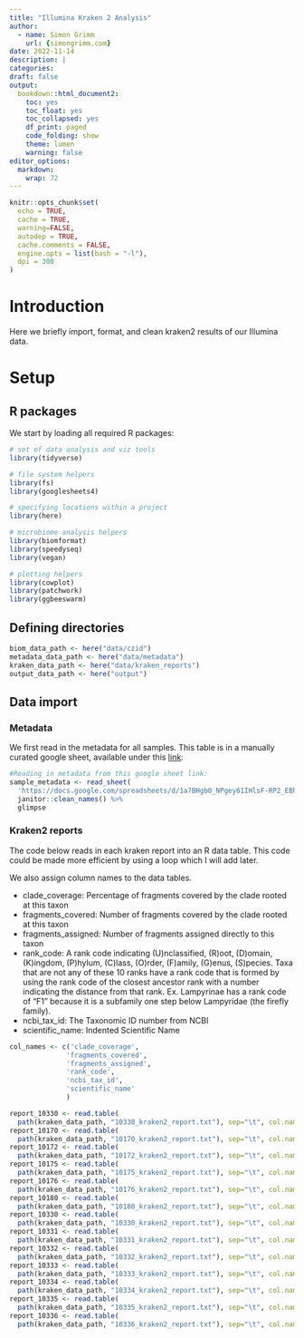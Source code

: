 ```yaml
---
title: "Illumina Kraken 2 Analysis"
author:
  - name: Simon Grimm
    url: {simongrimm.com}
date: 2022-11-14
description: |
categories:
draft: false
output:
  bookdown::html_document2:
    toc: yes
    toc_float: yes
    toc_collapsed: yes
    df_print: paged
    code_folding: show
    theme: lumen
    warning: false
editor_options:
  markdown:
    wrap: 72
---
```


```r
knitr::opts_chunk$set(
  echo = TRUE,
  cache = TRUE,
  warning=FALSE,
  autodep = TRUE,
  cache.comments = FALSE,
  engine.opts = list(bash = "-l"),
  dpi = 300
)
```

# Introduction

Here we briefly import, format, and clean kraken2 results of our Illumina data.

# Setup

## R packages

We start by loading all required R packages:

```r
# set of data analysis and viz tools
library(tidyverse)

# file system helpers
library(fs)
library(googlesheets4)

# specifying locations within a project
library(here)

# microbiome analysis helpers
library(biomformat)
library(speedyseq)
library(vegan)

# plotting helpers
library(cowplot)
library(patchwork)
library(ggbeeswarm)
```

## Defining directories

```r
biom_data_path <- here("data/czid")
metadata_data_path <- here("data/metadata")
kraken_data_path <- here("data/kraken_reports")
output_data_path <- here("output")
```

## Data import

### Metadata
We first read in the metadata for all samples. This table is in a manually curated google sheet, available under this [link](https://docs.google.com/spreadsheets/d/1a7BHgb0_NPgey61IHlsF-RP2_EBhAUyW4e377oHQs1k/edit):

```r
#Reading in metadata from this google sheet link:
sample_metadata <- read_sheet(
  'https://docs.google.com/spreadsheets/d/1a7BHgb0_NPgey61IHlsF-RP2_EBhAUyW4e377oHQs1k/edit') %>%
  janitor::clean_names() %>%
  glimpse
```

### Kraken2 reports
The code below reads in each kraken report into an R data table. This code could be made more efficient by using a loop which I will add later.

We also assign column names to the data tables.

 - clade_coverage: Percentage of fragments covered by the clade rooted at this taxon
 - fragments_covered: Number of fragments covered by the clade rooted at this taxon
 - fragments_assigned: Number of fragments assigned directly to this taxon
 - rank_code: A rank code indicating (U)nclassified, (R)oot, (D)omain, (K)ingdom, (P)hylum, (C)lass,
(O)rder, (F)amily, (G)enus, (S)pecies. Taxa that are not any of these 10 ranks have a
rank code that is formed by using the rank code of the closest ancestor rank with a
number indicating the distance from that rank. Ex. Lampyrinae has a rank code of
“F1” because it is a subfamily one step below Lampyridae (the firefly family).
 - ncbi_tax_id: The Taxonomic ID number from NCBI
 - scientific_name: Indented Scientific Name

```r
col_names <- c('clade_coverage',
              'fragments_covered',
              'fragments_assigned',
              'rank_code',
              'ncbi_tax_id',
              'scientific_name'
              )

report_10330 <- read.table(
  path(kraken_data_path, "10330_kraken2_report.txt"), sep="\t", col.names = col_names, header=FALSE)
report_10170 <- read.table(
  path(kraken_data_path, "10170_kraken2_report.txt"), sep="\t", col.names = col_names, header=FALSE)
report_10172 <- read.table(
  path(kraken_data_path, "10172_kraken2_report.txt"), sep="\t", col.names = col_names, header=FALSE)
report_10175 <- read.table(
  path(kraken_data_path, "10175_kraken2_report.txt"), sep="\t", col.names = col_names, header=FALSE)
report_10176 <- read.table(
  path(kraken_data_path, "10176_kraken2_report.txt"), sep="\t", col.names = col_names, header=FALSE)
report_10180 <- read.table(
  path(kraken_data_path, "10180_kraken2_report.txt"), sep="\t", col.names = col_names, header=FALSE)
report_10330 <- read.table(
  path(kraken_data_path, "10330_kraken2_report.txt"), sep="\t", col.names = col_names, header=FALSE)
report_10331 <- read.table(
  path(kraken_data_path, "10331_kraken2_report.txt"), sep="\t", col.names = col_names, header=FALSE)
report_10332 <- read.table(
  path(kraken_data_path, "10332_kraken2_report.txt"), sep="\t", col.names = col_names, header=FALSE)
report_10333 <- read.table(
  path(kraken_data_path, "10333_kraken2_report.txt"), sep="\t", col.names = col_names, header=FALSE)
report_10334 <- read.table(
  path(kraken_data_path, "10334_kraken2_report.txt"), sep="\t", col.names = col_names, header=FALSE)
report_10335 <- read.table(
  path(kraken_data_path, "10335_kraken2_report.txt"), sep="\t", col.names = col_names, header=FALSE)
report_10336 <- read.table(
  path(kraken_data_path, "10336_kraken2_report.txt"), sep="\t", col.names = col_names, header=FALSE)
```

